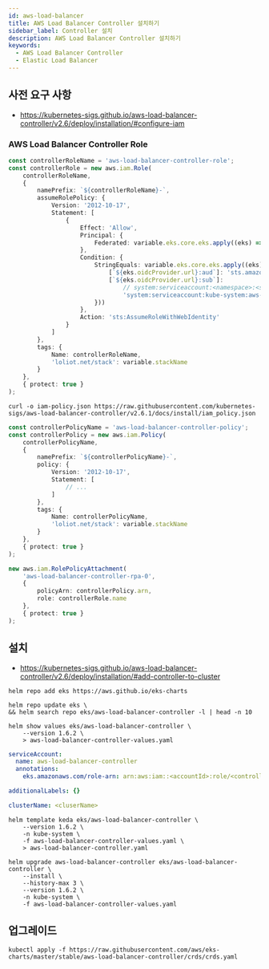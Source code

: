 ```yaml
---
id: aws-load-balancer
title: AWS Load Balancer Controller 설치하기
sidebar_label: Controller 설치
description: AWS Load Balancer Controller 설치하기
keywords:
  - AWS Load Balancer Controller
  - Elastic Load Balancer
---
```


## 사전 요구 사항

- https://kubernetes-sigs.github.io/aws-load-balancer-controller/v2.6/deploy/installation/#configure-iam

### AWS Load Balancer Controller Role

```typescript
const controllerRoleName = 'aws-load-balancer-controller-role';
const controllerRole = new aws.iam.Role(
	controllerRoleName,
	{
		namePrefix: `${controllerRoleName}-`,
		assumeRolePolicy: {
			Version: '2012-10-17',
			Statement: [
				{
					Effect: 'Allow',
					Principal: {
						Federated: variable.eks.core.eks.apply((eks) => eks.oidcProvider.arn)
					},
					Condition: {
						StringEquals: variable.eks.core.eks.apply((eks) => ({
							[`${eks.oidcProvider.url}:aud`]: 'sts.amazonaws.com',
							[`${eks.oidcProvider.url}:sub`]:
								// system:serviceaccount:<namespace>:<serviceAccount>
								'system:serviceaccount:kube-system:aws-load-balancer-controller'
						}))
					},
					Action: 'sts:AssumeRoleWithWebIdentity'
				}
			]
		},
		tags: {
			Name: controllerRoleName,
			'loliot.net/stack': variable.stackName
		}
	},
	{ protect: true }
);
```

```shell
curl -o iam-policy.json https://raw.githubusercontent.com/kubernetes-sigs/aws-load-balancer-controller/v2.6.1/docs/install/iam_policy.json
```

```typescript
const controllerPolicyName = 'aws-load-balancer-controller-policy';
const controllerPolicy = new aws.iam.Policy(
	controllerPolicyName,
	{
		namePrefix: `${controllerPolicyName}-`,
		policy: {
			Version: '2012-10-17',
			Statement: [
				// ...
			]
		},
		tags: {
			Name: controllerPolicyName,
			'loliot.net/stack': variable.stackName
		}
	},
	{ protect: true }
);

new aws.iam.RolePolicyAttachment(
	'aws-load-balancer-controller-rpa-0',
	{
		policyArn: controllerPolicy.arn,
		role: controllerRole.name
	},
	{ protect: true }
);
```

## 설치

- https://kubernetes-sigs.github.io/aws-load-balancer-controller/v2.6/deploy/installation/#add-controller-to-cluster

```shell
helm repo add eks https://aws.github.io/eks-charts
```

```shell
helm repo update eks \
&& helm search repo eks/aws-load-balancer-controller -l | head -n 10
```

```shell
helm show values eks/aws-load-balancer-controller \
    --version 1.6.2 \
    > aws-load-balancer-controller-values.yaml
```

```yaml title="aws-load-balancer-controller-values.yaml"
serviceAccount:
  name: aws-load-balancer-controller
  annotations:
    eks.amazonaws.com/role-arn: arn:aws:iam::<accountId>:role/<controllerRoleName>

additionalLabels: {}

clusterName: <cluserName>
```

```shell
helm template keda eks/aws-load-balancer-controller \
    --version 1.6.2 \
    -n kube-system \
    -f aws-load-balancer-controller-values.yaml \
    > aws-load-balancer-controller.yaml
```

```shell
helm upgrade aws-load-balancer-controller eks/aws-load-balancer-controller \
    --install \
    --history-max 3 \
    --version 1.6.2 \
    -n kube-system \
    -f aws-load-balancer-controller-values.yaml
```

## 업그레이드

```shell
kubectl apply -f https://raw.githubusercontent.com/aws/eks-charts/master/stable/aws-load-balancer-controller/crds/crds.yaml
```
